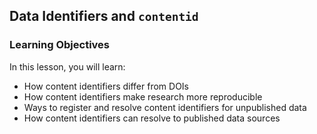 ## Data Identifiers and `contentid`

### Learning Objectives

In this lesson, you will learn:

* How content identifiers differ from DOIs
* How content identifiers make research more reproducible
* Ways to register and resolve content identifiers for unpublished data
* How content identifiers can resolve to published data sources
